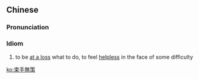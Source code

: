 {{also|束手无策}}
==Chinese==
{{zh-forms|s=束手无策|type=22}}

===Pronunciation===
{{zh-pron
|m=shùshǒuwúcè
|cat=id
}}

===Idiom===
{{zh-idiom}}

# to be [[at a loss]] what to do, to feel [[helpless]] in the face of some difficulty

[[ko:束手無策]]